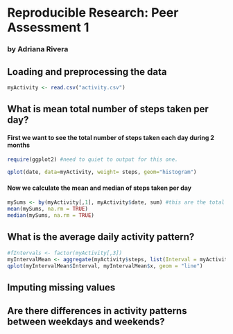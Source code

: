 # Reproducible Research: Peer Assessment 1
### by Adriana Rivera






## Loading and preprocessing the data
```r
myActivity <- read.csv("activity.csv")

```


## What is mean total number of steps taken per day?
#### First we want to see the total number of steps taken each day during 2 months
```r
require(ggplot2) #need to quiet to output for this one.
```

```r

qplot(date, data=myActivity, weight= steps, geom="histogram")
```

#### Now we calculate the mean and median of steps taken per day
```r

mySums <- by(myActivity[,1], myActivity$date, sum) #this are the total number of steps per day.
mean(mySums, na.rm = TRUE)
median(mySums, na.rm = TRUE)
```


## What is the average daily activity pattern?
```r
#fIntervals <- factor(myActivity[,3])
myIntervalMean <- aggregate(myActivity$steps, list(Interval = myActivity$interval), mean, na.rm=TRUE) #this are the total number of steps per day.
qplot(myIntervalMean$Interval, myIntervalMean$x, geom = "line")
```

## Imputing missing values



## Are there differences in activity patterns between weekdays and weekends?
  